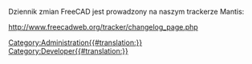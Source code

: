 <languages/>
Dziennik zmian FreeCAD jest prowadzony na naszym trackerze Mantis:

http://www.freecadweb.org/tracker/changelog_page.php

[[Category:Administration{{#translation:}}]]
[[Category:Developer{{#translation:}}]]



{{clear}}